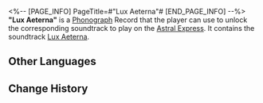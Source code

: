 <%-- [PAGE_INFO]
PageTitle=#"Lux Aeterna"#
[END_PAGE_INFO] --%>
{{Item Infobox
|id          = 210345
|image       = Item Lux Aeterna.png
|type        = Disk
|invCategory = Valuables
|rarity      = 3
|effect      = 
|description = A record that can be played on the Express' phonograph. It might be a chance acquisition or a gift from someone else. All sorts of memories surge up when the music plays &mdash; the smiles, encounters, touches, and the excitement of battle. Maybe that is why people still collect records even as society rapidly advances.<br />The current record contains the track "Lux Aeterna."
}}
{{Description|''The world is in harmony and the stars shine bright. Majestic and illustrious, with unparalleled blessings!''}}
'''"Lux Aeterna"''' is a [[Phonograph]] Record that the player can use to unlock the corresponding soundtrack to play on the [[Astral Express]]. It contains the soundtrack [[Lux Aeterna]].

==Other Languages==
{{Other Languages
|en   = "Lux Aeterna"
|zhs  = 《天光永恒照耀》
|zht  = 《天光永恆照耀》
|ja   = 『天の光は永遠に輝く』
|ko   = ≪영원히 빛나는 천광≫
|es   = Lux Aeterna
|fr   = «&nbsp;Lux Aeterna&nbsp;»
|ru   = Lux Aeterna
|th   = "Lux Aeterna"
|vi   = Thiên Quang Chiếu Rọi Mãi Mãi
|de   = „Lux Aeterna“
|id   = "Lux Aeterna"
|pt   = "Lux Aeterna"
}}

==Change History==
{{Change History|2.2}}